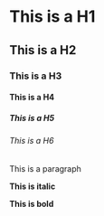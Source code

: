

# This is a H1
## This is a H2
### This is a H3
#### This is a H4
##### This is a H5
###### This is a H6

This is a paragraph

__This is italic__

__This is bold__

